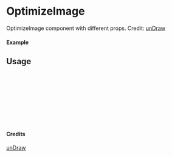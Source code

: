 
<Meta of={OptimizeImage} title="unDraw/OptimizeImage" />

# OptimizeImage

OptimizeImage component with different props.
Credit: [unDraw](https://undraw.co/illustrations)

#### Example

<Canvas of={OptimizeImage.Primary} />

## Usage

```ts
import { OptimizeImage } from "yadl-ui";

const Example = () => {
  return (
      <OptimizeImage />
  );
};

export default Example;
```

#### Credits
[unDraw](https://undraw.co/illustrations)
